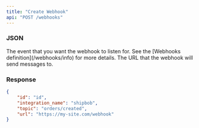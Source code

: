 ```yaml
---
title: "Create Webhook"
api: "POST /webhooks"
---
```


<Snippet file="headers.mdx" />

### JSON

<ParamField body="topic" type="string" required>
  The event that you want the webhook to listen for.
  See the [Webhooks definition](/webhooks/info) for more details.
</ParamField>

<ParamField body="url" type="string" required>
  The URL that the webhook will send messages to.
</ParamField>

### Response

<Snippet file="webhook.mdx" />

<ResponseExample>

```json Response
{
    "id": "id",
    "integration_name": "shipbob",
    "topic": "orders/created",
    "url": "https://my-site.com/webhook"
}
```

</ResponseExample>
